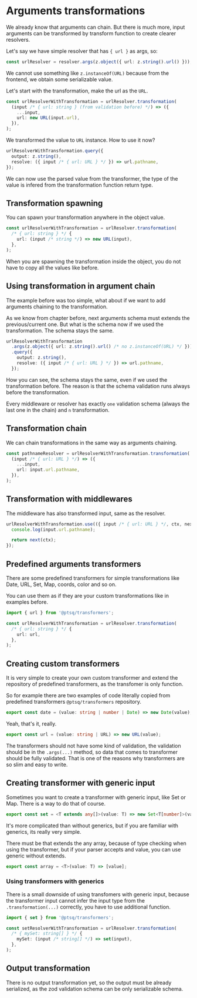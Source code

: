 # Arguments transformations

We already know that arguments can chain. But there is much more, input arguments can be transformed by transform function to create clearer resolvers.

Let's say we have simple resolver that has `{ url }` as args, so:

```ts title="Resolver with url argument"
const urlResolver = resolver.args(z.object({ url: z.string().url() }));
```

We cannot use something like `z.instanceOf(URL)` because from the frontend, we obtain some serializable value.

Let's start with the transformation, make the url as the `URL`.

```ts title="URL transformation"
const urlResolverWithTransformation = urlResolver.transformation(
  (input /* { url: string } (from validation before) */) => ({
    ...input,
    url: new URL(input.url),
  }),
);
```

We transformed the value to `URL` instance. How to use it now?

```ts title="URL transformation"
urlResolverWithTransformation.query({
  output: z.string(),
  resolve: ({ input /* { url: URL } */ }) => url.pathname,
});
```

We can now use the parsed value from the transformer, the type of the value is infered from the transformation function return type.

## Transformation spawning

You can spawn your transformation anywhere in the object value.

```ts title="Transformation spawning"
const urlResolverWithTransformation = urlResolver.transformation(
  /* { url: string } */ {
    url: (input /* string */) => new URL(input),
  },
);
```

When you are spawning the transformation inside the object, you do not have to copy all the values like before.

## Using transformation in argument chain

The example before was too simple, what about if we want to add arguments chaining to the transformation.

As we know from chapter before, next arguments schema must extends the previous/current one. But what is the schema now if we used the transformation.
The schema stays the same.

```ts title="URL transformation"
urlResolverWithTransformation
  .args(z.object({ url: z.string().url() /* no z.instanceOf(URL) */ }))
  .query({
    output: z.string(),
    resolve: ({ input /* { url: URL } */ }) => url.pathname,
  });
```

How you can see, the schema stays the same, even if we used the transformation before. The reason is that the schema validation runs always before the transformation.

Every middleware or resolver has exactly `one` validation schema (always the last one in the chain) and `n` transformation.

## Transformation chain

We can chain transformations in the same way as arguments chaining.

```ts title="URL transformation into pathname"
const pathnameResolver = urlResolverWithTransformation.transformation(
  (input /* { url: URL } */) => ({
    ...input,
    url: input.url.pathname,
  }),
);
```

## Transformation with middlewares

The middleware has also transformed input, same as the resolver.

```ts title="URL transformation with middlewares"
urlResolverWithTransformation.use(({ input /* { url: URL } */, ctx, next }) => {
  console.log(input.url.pathname);

  return next(ctx);
});
```

## Predefined arguments transformers

There are some predefined transformers for simple transformations like Date, URL, Set, Map, coords, color and so on.

You can use them as if they are your custom transformations like in examples before.

```ts title="Predefined transformers"
import { url } from '@ptsq/transformers';

const urlResolverWithTransformation = urlResolver.transformation(
  /* { url: string } */ {
    url: url,
  },
);
```

## Creating custom transformers

It is very simple to create your own custom transformer and extend the repository of predefined transformers, as the transfomer is only function.

So for example there are two examples of code literally copied from predefined transformers `@ptsq/transformers` repository.

```ts title="date transformer from @ptsq/transformers"
export const date = (value: string | number | Date) => new Date(value);
```

Yeah, that's it, really.

```ts title="url transformer from @ptsq/transformers"
export const url = (value: string | URL) => new URL(value);
```

The transformers should not have some kind of validation, the validation should be in the `.args(...)` method, so data that comes to transformer should be fully validated.
That is one of the reasons why transformers are so slim and easy to write.

## Creating transformer with generic input

Sometimes you want to create a transformer with generic input, like Set or Map. There is a way to do that of course.

```ts title="set transformer from @ptsq/transformers"
export const set = <T extends any[]>(value: T) => new Set<T[number]>(value);
```

It's more complicated than without generics, but if you are familiar with generics, its really very simple.

There must be that extends the any array, because of type checking when using the transformer, but if your parser accepts and value, you can use generic without extends.

```ts title="transformer with any generic"
export const array = <T>(value: T) => [value];
```

### Using transformers with generics

There is a small downside of using transfomers with generic input, because the transformer input cannot infer the input type from the `.transformation(...)` correctly, you have to use additional function.

```ts title="Using transformers with generics"
import { set } from '@ptsq/transformers';

const setResolverWithTransformation = urlResolver.transformation(
  /* { mySet: string[] } */ {
    mySet: (input /* string[] */) => set(input),
  },
);
```

## Output transformation

There is no output transformation yet, so the output must be already serialized, as the zod validation schema can be only serializable schema.
